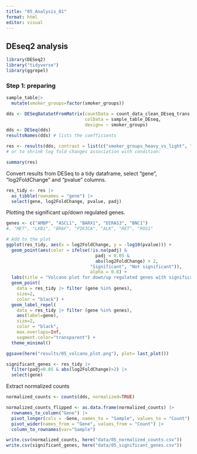 ```yaml
---
title: "05_Analysis_01"
format: html
editor: visual
---
```


## DEseq2 analysis

```r
library(DESeq2)
library("tidyverse")
library(ggrepel)
```

### Step 1: preparing

```r
sample_table|>
  mutate(smoker_groups=factor(smoker_groups))

dds <- DESeqDataSetFromMatrix(countData = count_data_clean_DEseq_trans,
                              colData = sample_table_DEseq,
                              design= ~ smoker_groups)
dds <- DESeq(dds)
resultsNames(dds) # lists the coefficients
```

```r
res <- results(dds, contrast = list(c("smoker_groups_heavy_vs_light", "smoker_groups_medium_vs_light")), alpha=0.05)
# or to shrink log fold changes association with condition:

summary(res)
```

Convert results from DESeq to a tidy dataframe, select "gene", "log2FoldChange" and "pvalue" columns.

```r
res_tidy <- res |>
  as_tibble(rownames = "gene") |>
  select(gene, log2FoldChange, pvalue, padj)
```

Plotting the significant up/down regulated genes.

```r
genes <- c("AMBP", "ASCL1", "BARX1", "DIRAS3", "BNC1")
#, "MET", "LKB1", "BRAF", "PIK3CA", "ALK", "RET", "ROS1"

# Add to the plot
ggplot(res_tidy, aes(x = log2FoldChange, y = -log10(pvalue))) +
  geom_point(aes(color = ifelse(!is.na(padj) & 
                                  padj < 0.05 & 
                                  abs(log2FoldChange) > 2, 
                                "Significant", "Not significant")), 
                                alpha = 0.8) +
  labs(title = "Volcano plot for down/up regulated genes with significance < 0.05", color = "Significant/ Unsignificant", x = "log2FC", y = "-log10(pvalue)") +
  geom_point(
    data = res_tidy |> filter (gene %in% genes), 
    size=2,
    color = "black") +
  geom_label_repel(
    data = res_tidy |> filter (gene %in% genes), 
    aes(label=gene),
    size=2,
    color = "black", 
    max.overlaps=Inf,
    segment.color="transparent") +
  theme_minimal()

ggsave(here("results/05_volcano_plot.png"), plot= last_plot())
```

```r
significant_genes <- res_tidy |>
  filter(padj<0.05 & abs(log2FoldChange)>2) |>
  select(gene)
```

Extract normalized counts

```r
normalized_counts <- counts(dds, normalized=TRUE)
```

```r
normalized_counts_flipped <- as.data.frame(normalized_counts) |>
  rownames_to_column("Gene") |>
  pivot_longer(cols = -Gene, names_to = "Sample", values_to = "Count") |>
  pivot_wider(names_from = "Gene", values_from = "Count") |>
  column_to_rownames(var="Sample")
```

```r
write.csv(normalized_counts, here("data/05_normalized_counts.csv"))
write.csv(significant_genes, here("data/05_significant_genes.csv"))
```
